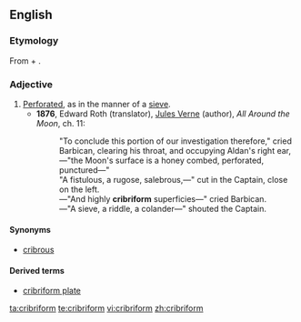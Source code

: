==English==
{{wikipedia}}

===Etymology===
From {{etyl|la|en}} {{term|cribrum||sieve|lang=la}} + {{term|-form}}.

===Adjective===
{{en-adj}}

# [[perforated|Perforated]], as in the manner of a [[sieve]].
#* '''1876''', Edward Roth (translator), [[w:Jules Verne|Jules Verne]] (author), ''All Around the Moon'', ch. 11:
#*: "To conclude this portion of our investigation therefore," cried Barbican, clearing his throat, and occupying Aldan's right ear,—"the Moon's surface is a honey combed, perforated, punctured—"
#*: "A fistulous, a rugose, salebrous,—" cut in the Captain, close on the left.
#*: —"And highly '''cribriform''' superficies—" cried Barbican.
#*: —"A sieve, a riddle, a colander—" shouted the Captain.

====Synonyms====
* [[cribrous]]

====Derived terms====
* [[cribriform plate]]

[[ta:cribriform]]
[[te:cribriform]]
[[vi:cribriform]]
[[zh:cribriform]]